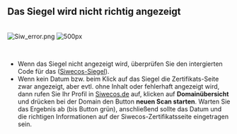 
== Das Siegel wird nicht richtig angezeigt ==
<br />

[[File:Siw_error.png]] [[File:Zertifikat_siw.png| 500px]]

<br />

*Wenn das Siegel nicht angezeigt wird, überprüfen Sie den intergierten Code für das ([[Siwecos-Siegel/DE|Siwecos-Siegel]]).
*Wenn kein Datum bzw. beim Klick auf das Siegel die Zertifikats-Seite zwar angezeigt, aber evtl. ohne Inhalt oder fehlerhaft angezeigt wird, dann rufen Sie Ihr Profil in [https://siwecos.de Siwecos.de] auf, klicken auf '''Domainübersicht''' und drücken bei der Domain den Button '''neuen Scan starten'''. Warten Sie das Ergebnis ab (bis Button grün), anschließend sollte das Datum und die richtigen Informationen auf der Siwecos-Zertifikatsseite eingetragen sein.
